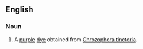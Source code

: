 ==English==

===Noun===
{{en-noun|-}}

# A [[purple]] [[dye]] obtained from [[Chrozophora tinctoria]].